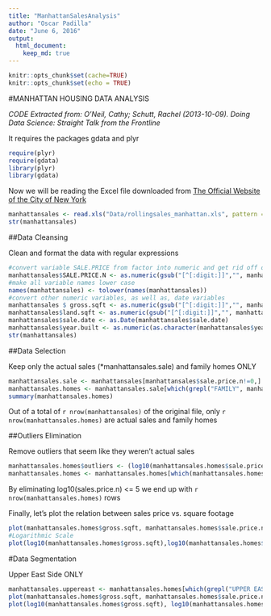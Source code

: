 ```yaml
---
title: "ManhattanSalesAnalysis"
author: "Oscar Padilla"
date: "June 6, 2016"
output: 
  html_document:
    keep_md: true
---
```


```r
knitr::opts_chunk$set(cache=TRUE)
knitr::opts_chunk$set(echo = TRUE)
```
#MANHATTAN HOUSING DATA ANALYSIS

*CODE Extracted from: O'Neil, Cathy; Schutt, Rachel (2013-10-09). Doing Data Science: Straight Talk from the Frontline*

It requires the packages gdata and plyr

```r
require(plyr)
require(gdata)
library(plyr)
library(gdata)
```

Now we will be reading the Excel file downloaded from [The Official Website of the City of New York](http://www1.nyc.gov/home/search/index.page?search-terms=Rolling+sales+update)

```r
manhattansales <- read.xls("Data/rollingsales_manhattan.xls", pattern ="BOROUGH")
str(manhattansales)
```

##Data Cleansing

Clean and format the data with regular expressions

```r
#convert variable SALE.PRICE from factor into numeric and get rid off of leading digits
manhattansales$SALE.PRICE.N <- as.numeric(gsub("[^[:digit:]]","", manhattansales$SALE.PRICE))
#make all variable names lower case
names(manhattansales) <- tolower(names(manhattansales))
#convert other numeric variables, as well as, date variables
manhattansales $ gross.sqft <- as.numeric(gsub("[^[:digit:]]","", manhattansales $ gross.square.feet))
manhattansales$land.sqft <- as.numeric(gsub("[^[:digit:]]","", manhattansales $ land.square.feet))
manhattansales$sale.date <- as.Date(manhattansales$sale.date)
manhattansales$year.built <- as.numeric(as.character(manhattansales$year.built))
str(manhattansales)
```

##Data Selection

Keep only the actual sales (*manhattansales.sale) and family homes ONLY

```r
manhattansales.sale <- manhattansales[manhattansales$sale.price.n!=0,]
manhattansales.homes <- manhattansales.sale[which(grepl("FAMILY", manhattansales.sale$building.class.category)),]
summary(manhattansales.homes)
```

Out of a total of `r nrow(manhattansales)` of the original file, only `r nrow(manhattansales.homes)` are actual sales and family homes

##Outliers Elimination

Remove outliers that seem like they weren't actual sales

```r
manhattansales.homes$outliers <- (log10(manhattansales.homes$sale.price.n) <=5) + 0
manhattansales.homes <- manhattansales.homes[which(manhattansales.homes$outliers == 0),]
```

By eliminating log10(sales.price.n) <= 5 we end up with `r nrow(manhattansales.homes)` rows

Finally, let's plot the relation between sales price vs. square footage

```r
plot(manhattansales.homes$gross.sqft, manhattansales.homes$sale.price.n)
#Logarithmic Scale
plot(log10(manhattansales.homes$gross.sqft),log10(manhattansales.homes$sale.price.n))
```

#Data Segmentation

Upper East Side ONLY

```r
manhattansales.uppereast <- manhattansales.homes[which(grepl("UPPER EAST",manhattansales.homes$neighborhood)),]
plot(manhattansales.homes$gross.sqft, manhattansales.homes$sale.price.n)
plot(log10(manhattansales.homes$gross.sqft), log10(manhattansales.homes$sale.price.n))
```